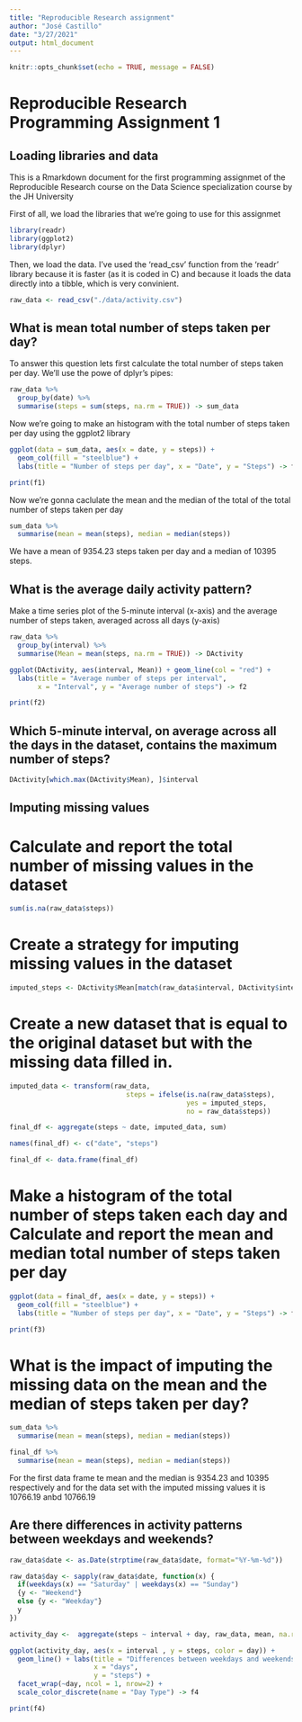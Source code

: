 ```yaml
---
title: "Reproducible Research assignment"
author: "José Castillo"
date: "3/27/2021"
output: html_document
---
```


```r
knitr::opts_chunk$set(echo = TRUE, message = FALSE)
```

# Reproducible Research Programming Assignment 1

## Loading libraries and data

This is a Rmarkdown document for the first programming assignmet of the Reproducible Research course on the Data Science specialization course by the JH University

First of all, we load the libraries that we're going to use for this assignmet

```r
library(readr)
library(ggplot2)
library(dplyr)
```

Then, we load the data. I've used the 'read_csv' function from the 'readr' library because it is faster (as it is coded in C) and because it loads the data directly into a tibble, which is very convinient.

```r
raw_data <- read_csv("./data/activity.csv")
```

## What is mean total number of steps taken per day?

To answer this question lets first calculate the total number of steps taken per day. We'll use the powe of dplyr's pipes:

```r
raw_data %>%
  group_by(date) %>%
  summarise(steps = sum(steps, na.rm = TRUE)) -> sum_data
```
Now we're going to make an histogram with the total number of steps taken per day using the ggplot2 library

```r
ggplot(data = sum_data, aes(x = date, y = steps)) +
  geom_col(fill = "steelblue") + 
  labs(title = "Number of steps per day", x = "Date", y = "Steps") -> f1

print(f1)
```
Now we're gonna caclulate the mean and the median of the total of the total number of steps taken per day
```r
sum_data %>%
  summarise(mean = mean(steps), median = median(steps))
```
We have a mean of 9354.23 steps taken per day and a median of 10395 steps.

## What is the average daily activity pattern?

Make a time series plot of the 5-minute interval (x-axis) and the average number of steps taken, averaged across all days (y-axis)

```r
raw_data %>%
  group_by(interval) %>% 
  summarise(Mean = mean(steps, na.rm = TRUE)) -> DActivity

ggplot(DActivity, aes(interval, Mean)) + geom_line(col = "red") +
  labs(title = "Average number of steps per interval",
       x = "Interval", y = "Average number of steps") -> f2

print(f2)
```
## Which 5-minute interval, on average across all the days in the dataset, contains the maximum number of steps?

```r
DActivity[which.max(DActivity$Mean), ]$interval
```

## Imputing missing values

# Calculate and report the total number of missing values in the dataset

```r
sum(is.na(raw_data$steps))
```
# Create a strategy for imputing missing values in the dataset

```r
imputed_steps <- DActivity$Mean[match(raw_data$interval, DActivity$interval)]
```

# Create a new dataset that is equal to the original dataset but with the missing data filled in.
```r
imputed_data <- transform(raw_data, 
                             steps = ifelse(is.na(raw_data$steps), 
                                            yes = imputed_steps, 
                                            no = raw_data$steps))

final_df <- aggregate(steps ~ date, imputed_data, sum)

names(final_df) <- c("date", "steps")

final_df <- data.frame(final_df)
```

# Make a histogram of the total number of steps taken each day and Calculate and report the mean and median total number of steps taken per day

```r
ggplot(data = final_df, aes(x = date, y = steps)) +
  geom_col(fill = "steelblue") + 
  labs(title = "Number of steps per day", x = "Date", y = "Steps") -> f3

print(f3)
```

# What is the impact of imputing the missing data on the mean and the median of steps taken per day?

```r
sum_data %>%
  summarise(mean = mean(steps), median = median(steps))

final_df %>%
  summarise(mean = mean(steps), median = median(steps))
```
For the first data frame te mean and the median is 9354.23 and 10395 respectively and for the data set with the imputed missing values it is 10766.19 anbd 10766.19

## Are there differences in activity patterns between weekdays and weekends?

```r
raw_data$date <- as.Date(strptime(raw_data$date, format="%Y-%m-%d"))

raw_data$day <- sapply(raw_data$date, function(x) {
  if(weekdays(x) == "Saturday" | weekdays(x) == "Sunday")
  {y <- "Weekend"}
  else {y <- "Weekday"}
  y
})
```
```r
activity_day <-  aggregate(steps ~ interval + day, raw_data, mean, na.rm = TRUE)

ggplot(activity_day, aes(x = interval , y = steps, color = day)) + 
  geom_line() + labs(title = "Differences between weekdays and weekends",
                     x = "days",
                     y = "steps") +
  facet_wrap(~day, ncol = 1, nrow=2) +
  scale_color_discrete(name = "Day Type") -> f4

print(f4)
```

